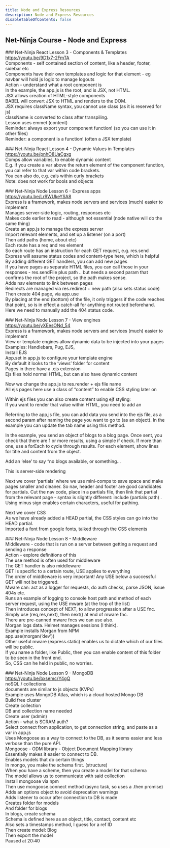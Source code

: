```yaml
---
title: Node and Express Resources
description: Node and Express Resources
disableTableOfContents: false
---
```


## Net-Ninja Course - Node and Express

### Net-Ninja React Lesson 3 - Components & Templates  
https://youtu.be/9D1x7-2FmTA  
Components - self contained section of content, like a header, footer, sidebar etc  
Components have their own templates and logic for that element - eg navbar will hold js logic to manage logouts  
Action - understand what a root component is  
In the example, the app.js is the root, and is JSX, not HTML.  
JSX allows creation of HTML-style components  
BABEL will convert JSX to HTML and renders to the DOM.  
JSX requires className syntax, you cannot use class (as it is reserved for js)  
className is converted to class after transpiling.  
Lesson uses emmet (content)  
Reminder: always export your component function! (so you can use it in other files)  
Reminder: a component is a function! (often a JSX template)

### Net-Ninja React Lesson 4 - Dynamic Values in Templates  
https://youtu.be/pnhO8UaCgxg  
Comps allow variables, to enable dynamic content  
E.g. if you create a var above the return element of the component function, you cal refer to that var within code brackets.  
You can also do, e.g. cals within curly brackets  
Note: does not work for bools and objects

### Net-Ninja Node Lesson 6 - Express apps  
https://youtu.be/Lr9WUkeYSA8  
Express is a framework, makes node servers and services (much) easier to implement  
Manages server-side logic, routing, responses etc  
Makes code earlier to read - although not essential (node native will do the same thing)  
Create an app.js to manage the express server  
Import relevant elements, and set up a listener (on a port)  
Then add paths (home, about etc)  
Each route has a req and res element  
So each route has an instruction for each GET request, e.g. res.send  
Express will assume status codes and content-type here, which is helpful  
By adding different GET handlers, you can add new pages  
If you have pages as separate HTML files, you can call those in your responses - res.sendFile plus path .. but needs a second
param that confirms the root of the project, so the path makes sense.  
Adds nav elements to link between pages  
Redirects are managed via res.redirect + new path (also sets status code)  
Then create 404 page, via app.use  
By placing at the end (bottom) of the file, it only triggers if the code reaches that point, so is in effect a catch-all
for anything not routed beforehand. Here we need to manually add the 404 status code.

### Net-Ninja Node Lesson 7 - View engines  
https://youtu.be/yXEesONd_54  
Express is a framework, makes node servers and services (much) easier to implement  
View or template engines allow dynamic data to be injected into your pages  
Examples: Handlebars, Pug, EJS,  
Install EJS  
App.set in app.js to configure your template engine  
By default it looks to the ‘views’ folder for content  
Pages in there have a .ejs extension  
Ejs files hold normal HTML, but can also have dynamic content

Now we change the app.js to res.render + ejs file name  
All ejs pages here use a class of “content” to enable CSS styling later on

Within ejs files you can also create content using ejf styling:  
If you want to render that value within HTML, you need to add an

Referring to the app,js file, you can add data you send into the ejs file, as a second param after naming the page
you want to go to (as an object). In the example you can update the tab name using this method.

In the example, you send an object of blogs to a blog page. Once sent, you check that there are 1 or more results,
using a simple if check. If more than one, use a forEach to cycle through results. For each element, show lines for
title and content from the object.

Add an ‘else’ to say “no blogs available, or something…

This is server-side rendering

Next we cover ‘partials’ where we use mini-comps to save space and make pages smaller and cleaner. So nav, header and
footer are good candidates for partials. Cut the nav code, place in a partials file, then link that partial from the
relevant page - syntax is slightly different: include (partials path) . Using minus sign enables certain characters,
useful for pathing.

Next we cover CSS  
As we have already added a HEAD partial, the CSS styles can go into the HEAD partial.  
Imported a font from google fonts, talked through the CSS elements

### Net-Ninja Node Lesson 8 - Middleware  
Middleware - code that is run on a server between getting a request and sending a response  
Action - explore definitions of this  
The use method is often used for middleware  
The GET handler is also middleware  
GET is specific to a certain route, USE applies to everything  
The order of middleware is very important! Any USE below a successful GET will not be triggered.  
Mware can: act as a logger for requests, do auth checks, parse JSON, issue 404s etc.  
Runs an example of logging to console host path and method of each server request, using the USE mware (at the trop of the list)  
Then introduces concept of NEXT, to allow progression after a USE fnc.  
Simply use (req,res,next), then next() at end of mware fnc.  
There are pre-canned mware fncs we can use also.  
Morgan logs data. Helmet manages sessions (I think).  
Example installs Morgan from NPM  
app.use(morgan(‘dev’))  
Other useful mware (express.static) enables us to dictate which of our files will be public.  
If you name a folder, like Public, then you can enable content of this folder to be seen in the front end.  
So, CSS can he held in public, no worries.

### Net-Ninja Node Lesson 9 - MongoDB  
https://youtu.be/bxsemcrY4gQ  
noSQL / collections  
documents are similar to js objects (KVPs)  
Example uses MongoDB Atlas, which is a cloud hosted Mongo DB  
Build free cluster  
Create collection  
DB and collection name needed  
Create user (admin)  
Action - what is SCRAM auth?  
Select connect from application, to get connection string, and paste as a var in app.js  
Uses Mongoose as a way to connect to the DB, as it seems easier and less verbose than the pure API.  
Mongoose - ODM library - Object Document Mapping library  
Essentially makes it easier to connect to DB.  
Enables models that do certain things  
In mongo, you make the schema first. (structure)  
When you have a scheme, then you create a model for that schema  
The model allows us to communicate with said collection  
Install mongoose via npm  
Then use mongoose.connect method (async task, so uses a .then promise)  
Adds an options object to avoid deprecation warnings  
Adds listener to occur after connection to DB is made  
Creates folder for models  
And folder for blogs  
In blogs, create schema  
Schema is defined here as an object, title, contact, content etc  
Also sets a timestamps method, I guess for a ref ID  
Then create model: Blog  
Then export the model  
Paused at 20:40
